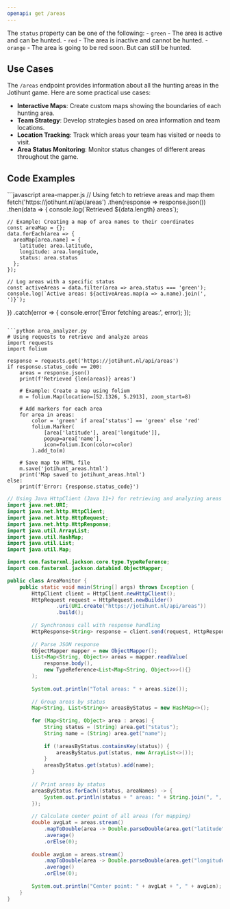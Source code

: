 ```yaml
---
openapi: get /areas
---
```


<Note>
The <code>status</code> property can be one of the following:
- <code>green</code> - The area is active and can be hunted.
- <code>red</code> - The area is inactive and cannot be hunted.
- <code>orange</code> - The area is going to be red soon. But can still be hunted.
</Note>

## Use Cases

The `/areas` endpoint provides information about all the hunting areas in the Jotihunt game. Here are some practical use cases:
- **Interactive Maps**: Create custom maps showing the boundaries of each hunting area.
- **Team Strategy**: Develop strategies based on area information and team locations.
- **Location Tracking**: Track which areas your team has visited or needs to visit.
- **Area Status Monitoring**: Monitor status changes of different areas throughout the game.

## Code Examples

<CodeGroup>
```javascript area-mapper.js
// Using fetch to retrieve areas and map them
fetch('https://jotihunt.nl/api/areas')
  .then(response => response.json())
  .then(data => {
    console.log(`Retrieved ${data.length} areas`);
    
    // Example: Creating a map of area names to their coordinates
    const areaMap = {};
    data.forEach(area => {
      areaMap[area.name] = {
        latitude: area.latitude,
        longitude: area.longitude,
        status: area.status
      };
    });
    
    // Log areas with a specific status
    const activeAreas = data.filter(area => area.status === 'green');
    console.log(`Active areas: ${activeAreas.map(a => a.name).join(', ')}`);
  })
  .catch(error => {
    console.error('Error fetching areas:', error);
  });
```

```python area_analyzer.py
# Using requests to retrieve and analyze areas
import requests
import folium

response = requests.get('https://jotihunt.nl/api/areas')
if response.status_code == 200:
    areas = response.json()
    print(f'Retrieved {len(areas)} areas')
    
    # Example: Create a map using folium
    m = folium.Map(location=[52.1326, 5.2913], zoom_start=8)
    
    # Add markers for each area
    for area in areas:
        color = 'green' if area['status'] == 'green' else 'red'
        folium.Marker(
            [area['latitude'], area['longitude']],
            popup=area['name'],
            icon=folium.Icon(color=color)
        ).add_to(m)
    
    # Save map to HTML file
    m.save('jotihunt_areas.html')
    print('Map saved to jotihunt_areas.html')
else:
    print(f'Error: {response.status_code}')
```

```java AreaMonitor.java
// Using Java HttpClient (Java 11+) for retrieving and analyzing areas
import java.net.URI;
import java.net.http.HttpClient;
import java.net.http.HttpRequest;
import java.net.http.HttpResponse;
import java.util.ArrayList;
import java.util.HashMap;
import java.util.List;
import java.util.Map;

import com.fasterxml.jackson.core.type.TypeReference;
import com.fasterxml.jackson.databind.ObjectMapper;

public class AreaMonitor {
    public static void main(String[] args) throws Exception {
        HttpClient client = HttpClient.newHttpClient();
        HttpRequest request = HttpRequest.newBuilder()
                .uri(URI.create("https://jotihunt.nl/api/areas"))
                .build();
                
        // Synchronous call with response handling
        HttpResponse<String> response = client.send(request, HttpResponse.BodyHandlers.ofString());
        
        // Parse JSON response
        ObjectMapper mapper = new ObjectMapper();
        List<Map<String, Object>> areas = mapper.readValue(
            response.body(), 
            new TypeReference<List<Map<String, Object>>>(){}
        );
        
        System.out.println("Total areas: " + areas.size());
        
        // Group areas by status
        Map<String, List<String>> areasByStatus = new HashMap<>();
        
        for (Map<String, Object> area : areas) {
            String status = (String) area.get("status");
            String name = (String) area.get("name");
            
            if (!areasByStatus.containsKey(status)) {
                areasByStatus.put(status, new ArrayList<>());
            }
            areasByStatus.get(status).add(name);
        }
        
        // Print areas by status
        areasByStatus.forEach((status, areaNames) -> {
            System.out.println(status + " areas: " + String.join(", ", areaNames));
        });
        
        // Calculate center point of all areas (for mapping)
        double avgLat = areas.stream()
            .mapToDouble(area -> Double.parseDouble(area.get("latitude").toString()))
            .average()
            .orElse(0);
            
        double avgLon = areas.stream()
            .mapToDouble(area -> Double.parseDouble(area.get("longitude").toString()))
            .average()
            .orElse(0);
            
        System.out.println("Center point: " + avgLat + ", " + avgLon);
    }
}
```
</CodeGroup>